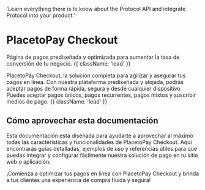 
  'Learn everything there is to know about the Protocol API and integrate Protocol into your product.'


<HeroPattern />

# PlacetoPay Checkout

Página de pagos prediseñada y optimizada para aumentar la tasa de conversión de tu negocio. {{ className: 'lead' }}

PlacetoPay Checkout, la solución completa para agilizar y asegurar tus pagos en línea. Con nuestra plataforma prediseñada y alojada, podrás aceptar pagos de forma rápida, segura y desde cualquier dispositivo. Puedes aceptar pagos únicos, pagos recurrentes, pagos mixtos y suscribir medios de pago. {{ className: 'lead' }}

<Benefits />

## Cómo aprovechar esta documentación

Esta documentación está diseñada para ayudarte a aprovechar al máximo todas las características y funcionalidades de PlacetoPay Checkout. Aquí encontrarás guías detalladas, ejemplos de uso y referencias útiles para que puedas integrar y configurar fácilmente nuestra solución de pago en tu sitio web o aplicación.

¡Comienza a optimizar tus pagos en línea con PlacetoPay Checkout y brinda a tus clientes una experiencia de compra fluida y segura!

